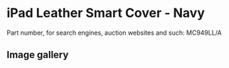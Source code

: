 
# iPad Leather Smart Cover - Navy

Part number, for search engines, auction websites and such: MC949LL/A

## Image gallery

<div style={{ width: '100%', maxWidth: '768px' }}>
<GalleryComponent
    images={[
      {
        original: "/everysource/MC949.webp",
        thumbnail: "/everypreview/MC949.webp",
      },
      {
        original: "/everysource/MC949_AV1_BLACK.webp",
        thumbnail: "/everypreview/MC949_AV1_BLACK.webp",
      },
      {
        original: "/everysource/MC949_AV1_WHITE.webp",
        thumbnail: "/everypreview/MC949_AV1_WHITE.webp",
      },
      {
        original: "/everysource/MC949_AV2_BLACK.webp",
        thumbnail: "/everypreview/MC949_AV2_BLACK.webp",
      },
      {
        original: "/everysource/MC949_AV2_WHITE.webp",
        thumbnail: "/everypreview/MC949_AV2_WHITE.webp",
      },
      {
        original: "/everysource/MC949_AV3_BLACK.webp",
        thumbnail: "/everypreview/MC949_AV3_BLACK.webp",
      },
      {
        original: "/everysource/MC949_AV3_WHITE.webp",
        thumbnail: "/everypreview/MC949_AV3_WHITE.webp",
      },
      {
        original: "/everysource/MC949_AV4_BLACK.webp",
        thumbnail: "/everypreview/MC949_AV4_BLACK.webp",
      },
      {
        original: "/everysource/MC949_AV4_WHITE.webp",
        thumbnail: "/everypreview/MC949_AV4_WHITE.webp",
      },
      {
        original: "/everysource/MC949_AV5.webp",
        thumbnail: "/everypreview/MC949_AV5.webp",
      }
    ]}
  />
</div>